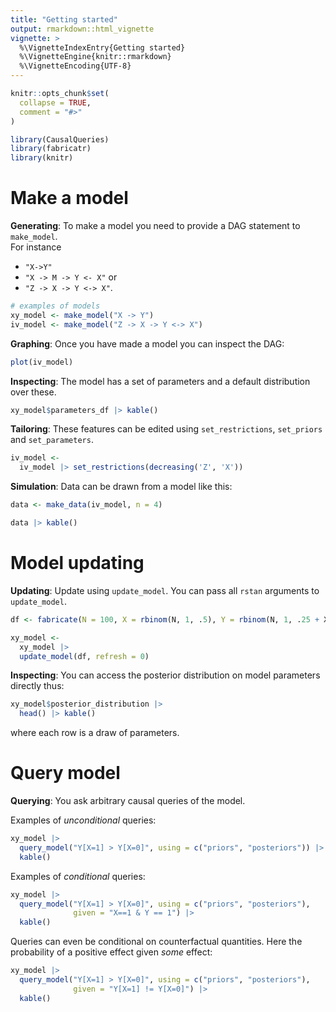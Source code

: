 ```yaml
---
title: "Getting started"
output: rmarkdown::html_vignette
vignette: >
  %\VignetteIndexEntry{Getting started}
  %\VignetteEngine{knitr::rmarkdown}
  %\VignetteEncoding{UTF-8}
---
```


```r
knitr::opts_chunk$set(
  collapse = TRUE,
  comment = "#>"
)

```

```r
library(CausalQueries)
library(fabricatr)
library(knitr)
```

# Make a model


**Generating**: To make a model you need to provide a DAG statement to `make_model`.  
For instance 

* `"X->Y"`
*  `"X -> M -> Y <- X"` or  
* `"Z -> X -> Y <-> X"`. 

```r
# examples of models
xy_model <- make_model("X -> Y")
iv_model <- make_model("Z -> X -> Y <-> X")

```

**Graphing**: Once you have made a model you can inspect the DAG:

```r
plot(iv_model)
```

**Inspecting**: The model has a set of parameters and a default distribution over these.


```r
xy_model$parameters_df |> kable()
```

**Tailoring**: These features can be edited using `set_restrictions`, `set_priors` and `set_parameters`.

```r
iv_model <- 
  iv_model |> set_restrictions(decreasing('Z', 'X'))
```

**Simulation**: Data can be drawn from a model like this:

```r
data <- make_data(iv_model, n = 4) 

data |> kable()

```

# Model updating

**Updating**: Update using `update_model`. You can pass all `rstan` arguments to `update_model`.

```r
df <- fabricate(N = 100, X = rbinom(N, 1, .5), Y = rbinom(N, 1, .25 + X*.5))

xy_model <- 
  xy_model |> 
  update_model(df, refresh = 0)
```

**Inspecting**: You can access the posterior distribution on model parameters directly thus:

```r

xy_model$posterior_distribution |> 
  head() |> kable()

```

where each row is a draw of parameters.

# Query model

**Querying**: You ask arbitrary causal queries of the model. 

Examples of *unconditional* queries:

```r
xy_model |> 
  query_model("Y[X=1] > Y[X=0]", using = c("priors", "posteriors")) |>
  kable()
```

Examples of *conditional* queries:

```r
xy_model |> 
  query_model("Y[X=1] > Y[X=0]", using = c("priors", "posteriors"),
              given = "X==1 & Y == 1") |>
  kable()
```

Queries can even be conditional on counterfactual quantities. Here the probability of a positive effect given *some* effect:

```r
xy_model |> 
  query_model("Y[X=1] > Y[X=0]", using = c("priors", "posteriors"),
              given = "Y[X=1] != Y[X=0]") |>
  kable()
```
